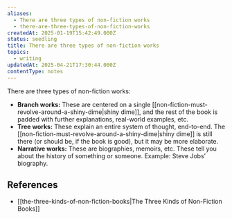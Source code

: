 ```yaml
---
aliases:
  - There are three types of non-fiction works
  - there-are-three-types-of-non-fiction-works
createdAt: 2025-01-19T15:42:49.000Z
status: seedling
title: There are three types of non-fiction works
topics:
  - writing
updatedAt: 2025-04-21T17:30:44.000Z
contentType: notes
---
```

There are three types of non-fiction works:

- **Branch works:** These are centered on a single [[non-fiction-must-revolve-around-a-shiny-dime|shiny dime]], and the rest of the book is padded with further explanations, real-world examples, etc.
- **Tree works:** These explain an entire system of thought, end-to-end. The [[non-fiction-must-revolve-around-a-shiny-dime|shiny dime]] is still there (or should be, if the book is good), but it may be more elaborate.
- **Narrative works:** These are biographies, memoirs, etc. These tell you about the history of something or someone. Example: Steve Jobs’ biography.

## References

- [[the-three-kinds-of-non-fiction-books|The Three Kinds of Non-Fiction Books]]
